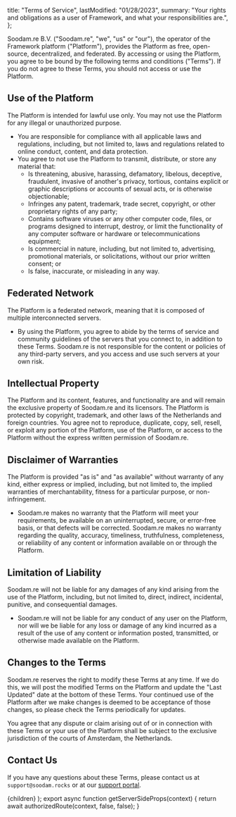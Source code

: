 
  title: "Terms of Service",
  lastModified: "01/28/2023",
  summary:
    "Your rights and obligations as a user of Framework, and what your responsibilities are.",
};

Soodam.re B.V. ("Soodam.re", "we", "us" or "our"), the operator of the Framework platform ("Platform"), provides the Platform as free, open-source, decentralized, and federated. By accessing or using the Platform, you agree to be bound by the following terms and conditions ("Terms"). If you do not agree to these Terms, you should not access or use the Platform.

## Use of the Platform

The Platform is intended for lawful use only. You may not use the Platform for any illegal or unauthorized purpose.

- You are responsible for compliance with all applicable laws and regulations, including, but not limited to, laws and regulations related to online conduct, content, and data protection.
- You agree to not use the Platform to transmit, distribute, or store any material that:
  - Is threatening, abusive, harassing, defamatory, libelous, deceptive, fraudulent, invasive of another's privacy, tortious, contains explicit or graphic descriptions or accounts of sexual acts, or is otherwise objectionable;
  - Infringes any patent, trademark, trade secret, copyright, or other proprietary rights of any party;
  - Contains software viruses or any other computer code, files, or programs designed to interrupt, destroy, or limit the functionality of any computer software or hardware or telecommunications equipment;
  - Is commercial in nature, including, but not limited to, advertising, promotional materials, or solicitations, without our prior written consent; or
  - Is false, inaccurate, or misleading in any way.

## Federated Network

The Platform is a federated network, meaning that it is composed of multiple interconnected servers.

- By using the Platform, you agree to abide by the terms of service and community guidelines of the servers that you connect to, in addition to these Terms. Soodam.re is not responsible for the content or policies of any third-party servers, and you access and use such servers at your own risk.

## Intellectual Property

The Platform and its content, features, and functionality are and will remain the exclusive property of Soodam.re and its licensors. The Platform is protected by copyright, trademark, and other laws of the Netherlands and foreign countries. You agree not to reproduce, duplicate, copy, sell, resell, or exploit any portion of the Platform, use of the Platform, or access to the Platform without the express written permission of Soodam.re.

## Disclaimer of Warranties

The Platform is provided "as is" and "as available" without warranty of any kind, either express or implied, including, but not limited to, the implied warranties of merchantability, fitness for a particular purpose, or non-infringement.

- Soodam.re makes no warranty that the Platform will meet your requirements, be available on an uninterrupted, secure, or error-free basis, or that defects will be corrected. Soodam.re makes no warranty regarding the quality, accuracy, timeliness, truthfulness, completeness, or reliability of any content or information available on or through the Platform.

## Limitation of Liability

Soodam.re will not be liable for any damages of any kind arising from the use of the Platform, including, but not limited to, direct, indirect, incidental, punitive, and consequential damages.

- Soodam.re will not be liable for any conduct of any user on the Platform, nor will we be liable for any loss or damage of any kind incurred as a result of the use of any content or information posted, transmitted, or otherwise made available on the Platform.

## Changes to the Terms

Soodam.re reserves the right to modify these Terms at any time. If we do this, we will post the modified Terms on the Platform and update the "Last Updated" date at the bottom of these Terms. Your continued use of the Platform after we make changes is deemed to be acceptance of those changes, so please check the Terms periodically for updates.

You agree that any dispute or claim arising out of or in connection with these Terms or your use of the Platform shall be subject to the exclusive jurisdiction of the courts of Amsterdam, the Netherlands.

## Contact Us

If you have any questions about these Terms, please contact us at `support@soodam.rocks` or at our [support portal](https://framework.soodam.rocks/support).

  <DocWrapper meta={meta}>{children}</DocWrapper>
);
export async function getServerSideProps(context) {
  return await authorizedRoute(context, false, false);
}
